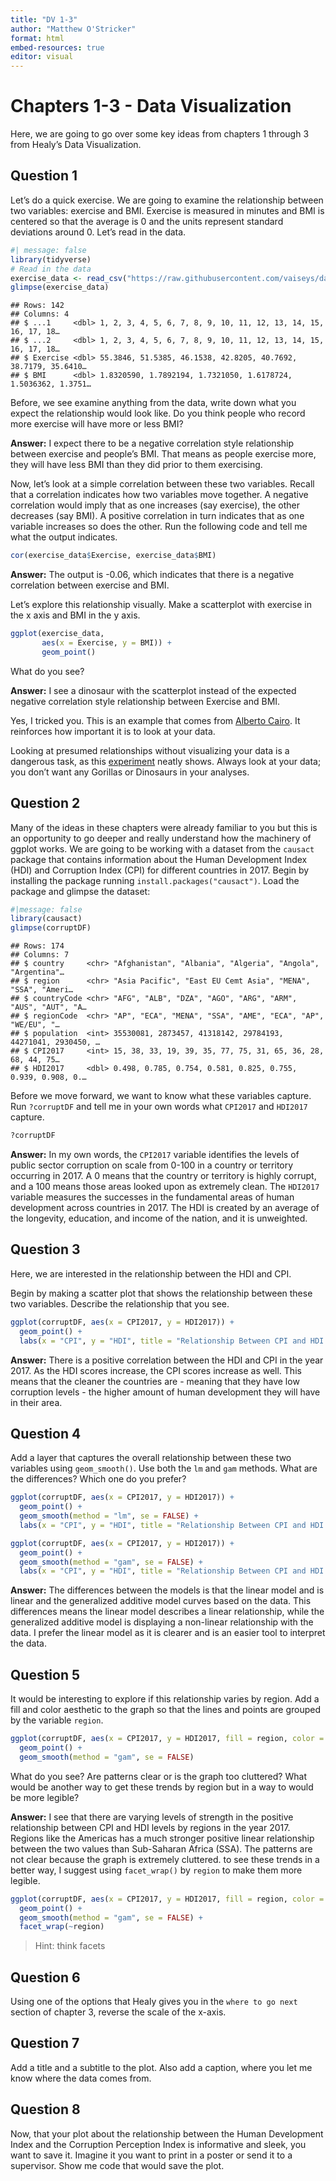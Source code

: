 ```yaml
---
title: "DV 1-3"
author: "Matthew O'Stricker"
format: html
embed-resources: true
editor: visual
---
```


# Chapters 1-3 - Data Visualization

Here, we are going to go over some key ideas from chapters 1 through 3 from Healy's Data Visualization.

## Question 1

Let's do a quick exercise. We are going to examine the relationship between two variables: exercise and BMI. Exercise is measured in minutes and BMI is centered so that the average is 0 and the units represent standard deviations around 0. Let's read in the data.

```r
#| message: false
library(tidyverse)
# Read in the data 
exercise_data <- read_csv("https://raw.githubusercontent.com/vaiseys/dav-course/main/Data/visualize_data.csv")
glimpse(exercise_data)
```

```         
## Rows: 142
## Columns: 4
## $ ...1     <dbl> 1, 2, 3, 4, 5, 6, 7, 8, 9, 10, 11, 12, 13, 14, 15, 16, 17, 18…
## $ ...2     <dbl> 1, 2, 3, 4, 5, 6, 7, 8, 9, 10, 11, 12, 13, 14, 15, 16, 17, 18…
## $ Exercise <dbl> 55.3846, 51.5385, 46.1538, 42.8205, 40.7692, 38.7179, 35.6410…
## $ BMI      <dbl> 1.8320590, 1.7892194, 1.7321050, 1.6178724, 1.5036362, 1.3751…
```

Before, we see examine anything from the data, write down what you expect the relationship would look like. Do you think people who record more exercise will have more or less BMI?

**Answer:** I expect there to be a negative correlation style relationship between exercise and people's BMI. That means as people exercise more, they will have less BMI than they did prior to them exercising.

Now, let's look at a simple correlation between these two variables. Recall that a correlation indicates how two variables move together. A negative correlation would imply that as one increases (say exercise), the other decreases (say BMI). A positive correlation in turn indicates that as one variable increases so does the other. Run the following code and tell me what the output indicates.

```r
cor(exercise_data$Exercise, exercise_data$BMI)
```

**Answer:** The output is -0.06, which indicates that there is a negative correlation between exercise and BMI.

Let's explore this relationship visually. Make a scatterplot with exercise in the x axis and BMI in the y axis.

```r
ggplot(exercise_data, 
       aes(x = Exercise, y = BMI)) +
       geom_point() 
```

What do you see?

**Answer:** I see a dinosaur with the scatterplot instead of the expected negative correlation style relationship between Exercise and BMI.

Yes, I tricked you. This is an example that comes from [Alberto Cairo](https://twitter.com/AlbertoCairo). It reinforces how important it is to look at your data.

Looking at presumed relationships without visualizing your data is a dangerous task, as this [experiment](https://genomebiology.biomedcentral.com/articles/10.1186/s13059-020-02133-w#article-info) neatly shows. Always look at your data; you don't want any Gorillas or Dinosaurs in your analyses.

## Question 2

Many of the ideas in these chapters were already familiar to you but this is an opportunity to go deeper and really understand how the machinery of ggplot works. We are going to be working with a dataset from the `causact` package that contains information about the Human Development Index (HDI) and Corruption Index (CPI) for different countries in 2017. Begin by installing the package running `install.packages("causact")`. Load the package and glimpse the dataset:

```r
#|message: false
library(causact)
glimpse(corruptDF)
```

```         
## Rows: 174
## Columns: 7
## $ country     <chr> "Afghanistan", "Albania", "Algeria", "Angola", "Argentina"…
## $ region      <chr> "Asia Pacific", "East EU Cemt Asia", "MENA", "SSA", "Ameri…
## $ countryCode <chr> "AFG", "ALB", "DZA", "AGO", "ARG", "ARM", "AUS", "AUT", "A…
## $ regionCode  <chr> "AP", "ECA", "MENA", "SSA", "AME", "ECA", "AP", "WE/EU", "…
## $ population  <int> 35530081, 2873457, 41318142, 29784193, 44271041, 2930450, …
## $ CPI2017     <int> 15, 38, 33, 19, 39, 35, 77, 75, 31, 65, 36, 28, 68, 44, 75…
## $ HDI2017     <dbl> 0.498, 0.785, 0.754, 0.581, 0.825, 0.755, 0.939, 0.908, 0.…
```

Before we move forward, we want to know what these variables capture. Run `?corruptDF` and tell me in your own words what `CPI2017` and `HDI2017` capture.

```r
?corruptDF
```

**Answer:** In my own words, the `CPI2017` variable identifies the levels of public sector corruption on scale from 0-100 in a country or territory occurring in 2017. A 0 means that the country or territory is highly corrupt, and a 100 means those areas looked upon as extremely clean. The `HDI2017` variable measures the successes in the fundamental areas of human development across countries in 2017. The HDI is created by an average of the longevity, education, and income of the nation, and it is unweighted.

## Question 3

Here, we are interested in the relationship between the HDI and CPI.

Begin by making a scatter plot that shows the relationship between these two variables. Describe the relationship that you see.

```r
ggplot(corruptDF, aes(x = CPI2017, y = HDI2017)) +
  geom_point() +
  labs(x = "CPI", y = "HDI", title = "Relationship Between CPI and HDI in 2017")
```

**Answer:** There is a positive correlation between the HDI and CPI in the year 2017. As the HDI scores increase, the CPI scores increase as well. This means that the cleaner the countries are - meaning that they have low corruption levels - the higher amount of human development they will have in their area.

## Question 4

Add a layer that captures the overall relationship between these two variables using `geom_smooth()`. Use both the `lm` and `gam` methods. What are the differences? Which one do you prefer?

```r
ggplot(corruptDF, aes(x = CPI2017, y = HDI2017)) +
  geom_point() +
  geom_smooth(method = "lm", se = FALSE) +
  labs(x = "CPI", y = "HDI", title = "Relationship Between CPI and HDI in 2017")
```

```r
ggplot(corruptDF, aes(x = CPI2017, y = HDI2017)) +
  geom_point() +
  geom_smooth(method = "gam", se = FALSE) +
  labs(x = "CPI", y = "HDI", title = "Relationship Between CPI and HDI in 2017")
```

**Answer:** The differences between the models is that the linear model and is linear and the generalized additive model curves based on the data. This differences means the linear model describes a linear relationship, while the generalized additive model is displaying a non-linear relationship with the data. I prefer the linear model as it is clearer and is an easier tool to interpret the data.

## Question 5

It would be interesting to explore if this relationship varies by region. Add a fill and color aesthetic to the graph so that the lines and points are grouped by the variable `region`.

```r
ggplot(corruptDF, aes(x = CPI2017, y = HDI2017, fill = region, color = region)) +
  geom_point() +
  geom_smooth(method = "gam", se = FALSE)
```

What do you see? Are patterns clear or is the graph too cluttered? What would be another way to get these trends by region but in a way to would be more legible?

**Answer:** I see that there are varying levels of strength in the positive relationship between CPI and HDI levels by regions in the year 2017. Regions like the Americas has a much stronger positive linear relationship between the two values than Sub-Saharan Africa (SSA). The patterns are not clear because the graph is extremely cluttered. to see these trends in a better way, I suggest using `facet_wrap()` by `region` to make them more legible.

```r
ggplot(corruptDF, aes(x = CPI2017, y = HDI2017, fill = region, color = region)) +
  geom_point() +
  geom_smooth(method = "gam", se = FALSE) +
  facet_wrap(~region)
```

> Hint: think facets

## Question 6

Using one of the options that Healy gives you in the `where to go next` section of chapter 3, reverse the scale of the x-axis.

## Question 7

Add a title and a subtitle to the plot. Also add a caption, where you let me know where the data comes from.

## Question 8

Now, that your plot about the relationship between the Human Development Index and the Corruption Perception Index is informative and sleek, you want to save it. Imagine it you want to print in a poster or send it to a supervisor. Show me code that would save the plot.

